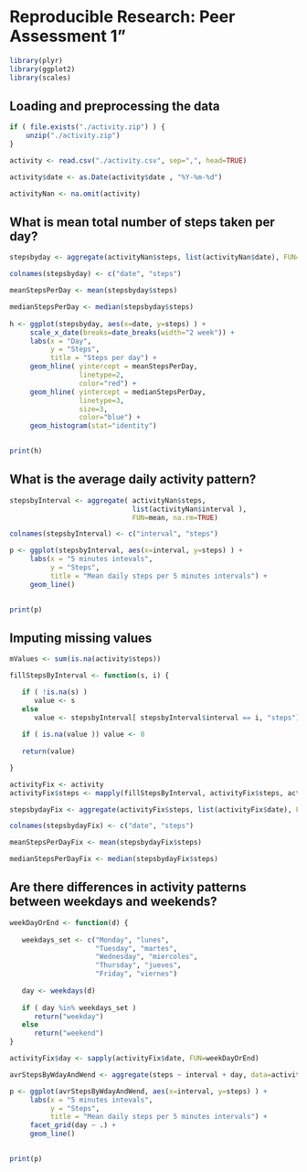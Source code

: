 
# Reproducible Research: Peer Assessment 1"

```r
library(plyr)
library(ggplot2)
library(scales)
```

## Loading and preprocessing the data

```r
if ( file.exists("./activity.zip") ) {
    unzip("./activity.zip")
}

activity <- read.csv("./activity.csv", sep=",", head=TRUE)

activity$date <- as.Date(activity$date , "%Y-%m-%d")

activityNan <- na.omit(activity)
```

## What is mean total number of steps taken per day?

```r
stepsbyday <- aggregate(activityNan$steps, list(activityNan$date), FUN=sum )

colnames(stepsbyday) <- c("date", "steps") 

meanStepsPerDay <- mean(stepsbyday$steps)

medianStepsPerDay <- median(stepsbyday$steps)
          
h <- ggplot(stepsbyday, aes(x=date, y=steps) ) +
     scale_x_date(breaks=date_breaks(width="2 week")) + 
     labs(x = "Day", 
          y = "Steps", 
          title = "Steps per day") +
     geom_hline( yintercept = meanStepsPerDay, 
                 linetype=2,
                 color="red") + 
     geom_hline( yintercept = medianStepsPerDay, 
                 linetype=3,
                 size=3,
                 color="blue") +           
     geom_histogram(stat="identity")
       

print(h)
```

## What is the average daily activity pattern?

```r
stepsbyInterval <- aggregate( activityNan$steps, 
                              list(activityNan$interval ),
                              FUN=mean, na.rm=TRUE)

colnames(stepsbyInterval) <- c("interval", "steps") 

p <- ggplot(stepsbyInterval, aes(x=interval, y=steps) ) +
     labs(x = "5 minutes intevals", 
          y = "Steps", 
          title = "Mean daily steps per 5 minutes intervals") +           
     geom_line()
       

print(p)
```


## Imputing missing values

```r
mValues <- sum(is.na(activity$steps))

fillStepsByInterval <- function(s, i) { 

   if ( !is.na(s) ) 
      value <- s
   else
      value <- stepsbyInterval[ stepsbyInterval$interval == i, "steps"]
     
   if ( is.na(value )) value <- 0
   
   return(value)    

} 

activityFix <- activity
activityFix$steps <- mapply(fillStepsByInterval, activityFix$steps, activityFix$interval)

stepsbydayFix <- aggregate(activityFix$steps, list(activityFix$date), FUN=sum )

colnames(stepsbydayFix) <- c("date", "steps") 

meanStepsPerDayFix <- mean(stepsbydayFix$steps)

medianStepsPerDayFix <- median(stepsbydayFix$steps)
```

## Are there differences in activity patterns between weekdays and weekends?

```r
weekDayOrEnd <- function(d) { 
 
   weekdays_set <- c("Monday", "lunes", 
                     "Tuesday", "martes", 
                     "Wednesday", "miercoles",
                     "Thursday", "jueves",
                     "Friday", "viernes")
 
   day <- weekdays(d)
   
   if ( day %in% weekdays_set )
      return("weekday")
   else
      return("weekend")
}

activityFix$day <- sapply(activityFix$date, FUN=weekDayOrEnd)

avrStepsByWdayAndWend <- aggregate(steps ~ interval + day, data=activityFix, mean)

p <- ggplot(avrStepsByWdayAndWend, aes(x=interval, y=steps) ) +
     labs(x = "5 minutes intevals", 
          y = "Steps", 
          title = "Mean daily steps per 5 minutes intervals") + 
     facet_grid(day ~ .) +       
     geom_line()
       

print(p)
```
